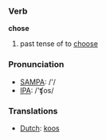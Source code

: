 === Verb ===

'''chose'''

# past tense of to [[choose]]

=== Pronunciation ===
*[[w:SAMPA|SAMPA]]: /'/
*[[w:IPA|IPA]]: /'ʧos/

=== Translations ===
*[[Dutch]]: [[koos]]